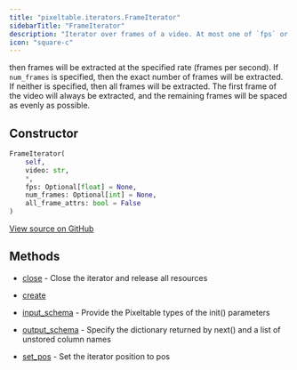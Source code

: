 ```yaml
---
title: "pixeltable.iterators.FrameIterator"
sidebarTitle: "FrameIterator"
description: "Iterator over frames of a video. At most one of `fps` or `num_frames` may be specified. If `fps` is specified,"
icon: "square-c"
---
```


then frames will be extracted at the specified rate (frames per second). If `num_frames` is specified, then the exact number of frames will be extracted. If neither is specified, then all frames will be extracted. The first frame of the video will always be extracted, and the remaining frames will be spaced as evenly as possible.


## Constructor

```python
FrameIterator(
    self,
    video: str,
    *,
    fps: Optional[float] = None,
    num_frames: Optional[int] = None,
    all_frame_attrs: bool = False
)
```

<a href="https://github.com/pixeltable/pixeltable/blob/main/pixeltable/iterators/video.py#L19" target="_blank">View source on GitHub</a>

## Methods

- [close](./close) - Close the iterator and release all resources

- [create](./create)
- [input_schema](./input_schema) - Provide the Pixeltable types of the init() parameters

- [output_schema](./output_schema) - Specify the dictionary returned by next() and a list of unstored column names

- [set_pos](./set_pos) - Set the iterator position to pos


